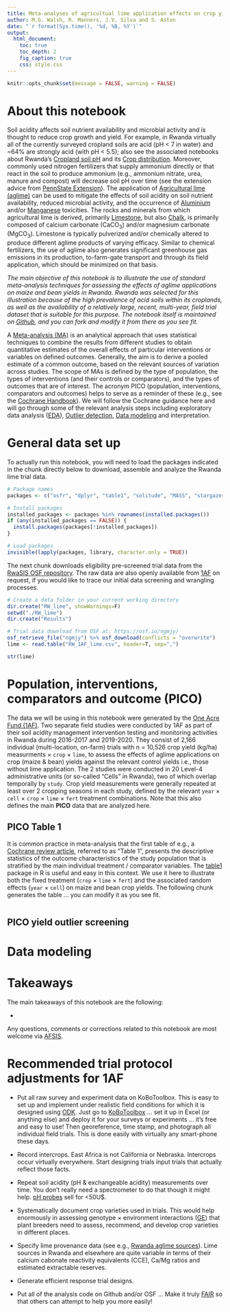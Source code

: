 ```yaml
---
title: Meta-analyses of agricultual lime application effects on crop yields with field trial data
author: M.G. Walsh, R. Manners, J.V. Silva and S. Aston
date: "`r format(Sys.time(), '%d, %B, %Y')`"
output:
  html_document:
    toc: true
    toc_depth: 2
    fig_caption: true
    css: style.css
---
```


```r
knitr::opts_chunk$set(message = FALSE, warning = FALSE)
```

# About this notebook

Soil acidity affects soil nutrient availability and microbial activity and is thought to reduce crop growth and yield. For example, in Rwanda virtually all of the currently surveyed cropland soils are acid (pH < 7 in water) and ~64% are strongly acid (with pH < 5.5); also see the associated notebooks about Rwanda's [Cropland soil pH](https://github.com/mgwalsh/Soils/blob/master/PSM_guide.Rmd) and its [Crop distribution](https://github.com/mgwalsh/RwaSIS/blob/master/RW_priority_crops.Rmd). Moreover, commonly used nitrogen fertilizers that supply ammonium directly or that react in the soil to produce ammonium (e.g., ammonium nitrate, urea, manure and compost) will decrease soil pH over time (see the extension advice from [PennState Extension](https://extension.psu.edu/soil-acidity-and-aglime)). The application of [Agricultural lime (aglime)](https://en.wikipedia.org/wiki/Agricultural_lime) can be used to mitigate the effects of soil acidity on soil nutrient availability, reduced microbial activity, and the occurrence of [Aluminium](https://www.sciencedirect.com/science/article/pii/B9780128031582000011) and/or [Manganese](https://www.tandfonline.com/doi/abs/10.1080/01904169809365409) toxicities. The rocks and minerals from which agricultural lime is derived, primarily [Limestone](https://en.wikipedia.org/wiki/Limestone), but also [Chalk](https://en.wikipedia.org/wiki/Chalk), is primarily composed of calcium carbonate (CaCO~3~) and/or magnesium carbonate (MgCO~3~). Limestone is typically pulverized and/or chemically altered to produce different aglime products of varying efficacy. Similar to chemical fertilizers, the use of aglime also generates significant greenhouse gas emissions in its production, to-farm-gate transport and through its field application, which should be minimized on that basis.

*The main objective of this notebook is to illustrate the use of standard meta-analysis techniques for assessing the effects of aglime applications on maize and bean yields in Rwanda. Rwanda was selected for this illustration because of the high prevalence of acid soils within its croplands, as well as the availability of a relatively large, recent, multi-year, field trial dataset that is suitable for this purpose. The notebook itself is maintained on [Github](https://github.com/mgwalsh/RwaSIS/blob/master/Meta_analysis_field_trials.Rmd), and you can fork and modify it from there as you see fit.*

A [Meta-analysis (MA)](https://en.wikipedia.org/wiki/Meta-analysis) is an analytical approach that uses statistical techniques to combine the results from different studies to obtain quantitative estimates of the overall effects of particular interventions or variables on defined outcomes. Generally, the aim is to derive a pooled estimate of a common outcome, based on the relevant sources of variation across studies. The scope of MAs is defined by the type of population, the types of interventions (and their controls or comparators), and the types of outcomes that are of interest. The acronym PICO (population, interventions, comparators and outcomes) helps to serve as a reminder of these (e.g., see the [Cochrane Handbook](https://training.cochrane.org/handbook)). We will follow the Cochrane guidance here and will go through some of the relevant analysis steps including exploratory data analysis ([EDA](https://en.wikipedia.org/wiki/Exploratory_data_analysis)), [Outlier detection](https://en.wikipedia.org/wiki/Anomaly_detection), [Data modeling](https://en.wikipedia.org/wiki/Data_modeling) and interpretation.

# General data set up

To actually run this notebook, you will need to load the packages indicated in the chunk directly below to download, assemble and analyze the Rwanda lime trial data.

```r
# Package names
packages <- c("osfr", "dplyr", "table1", "solitude", "MASS", "stargazer", "arm")

# Install packages
installed_packages <- packages %in% rownames(installed.packages())
if (any(installed_packages == FALSE)) {
  install.packages(packages[!installed_packages])
}

# Load packages
invisible(lapply(packages, library, character.only = TRUE))
```

The next chunk downloads eligibility pre-screened trial data from the [RwaSIS OSF repository](https://doi.org/10.17605/OSF.IO/Y9ZUT). The raw data are also openly available from [1AF](mailto:step.aston@oneacrefund.org ) on request, if you would like to trace our initial data screening and wrangling processes.

```r
# Create a data folder in your current working directory
dir.create("RW_lime", showWarnings=F)
setwd("./RW_lime")
dir.create("Results")

# Trial data download from OSF at: https://osf.io/ngmjy/
osf_retrieve_file("ngmjy") %>% osf_download(conflicts = "overwrite")
lime <- read.table("RW_1AF_lime.csv", header=T, sep=",")
```

```r
str(lime)
```

# Population, interventions, comparators and outcome (PICO)

The data we will be using in this notebook were generated by the [One Acre Fund (1AF)](https://oneacrefund.org/). Two separate field studies were conducted by 1AF as part of their soil acidity management intervention testing and monitoring activities in Rwanda during 2016-2017 and 2019-2020. They consist of 2,166 individual (multi-location, on-farm) trials with n = 10,526 crop yield (kg/ha) measurments × `crop` × `lime`, to assess the effects of aglime applications on crop (maize & bean) yields against the relevant control yields i.e., those without lime application. The 2 studies were conducted in 20 Level-4 administrative units (or so-called "Cells" in Rwanda), two of which overlap temporally by `study`. Crop yield measurements were generally repeated at least over 2 cropping seasons in each study, defined by the relevant `year` × `cell` × `crop` × `lime` × `fert` treatment combinations. Note that this also defines the main **PICO** data that are analyzed here.

## PICO Table 1

It is common practice in meta-analysis that the first table of e.g., a [Cochrane review article](https://www.cochranelibrary.com/), referred to as “Table 1”, presents the descriptive statistics of the outcome characteristics of the study population that is stratified by the main individual treatment / comparator variables. The [table1](https://cran.r-project.org/web/packages/table1/vignettes/table1-examples.html) package in R is useful and easy in this context. We use it here to illustrate both the fixed treatment (`crop` × `lime` × `fert`) and the associated random effects (`year` × `cell`) on maize and bean crop yields. The following chunk generates the table ... you can modify it as you see fit.

```r

```

## PICO yield outlier screening

# Data modeling

# Takeaways

The main takeaways of this notebook are the following:

* 

Any questions, comments or corrections related to this notebook are most welcome via [AFSIS](mailto:mgw.africasoils.info).

# Recommended trial protocol adjustments for 1AF

* Put all raw survey and experiment data on KoBoToolbox. This is easy to set up and implement under realistic field conditions for which it is designed using [ODK](https://opendatakit.org/). Just go to [KoBoToolbox](https://www.kobotoolbox.org/) ... set it up in Excel (or anything else) and deploy it for your surveys or experiments ... it's free and easy to use! Then georeference, time stamp, and photograph all individual field trials. This is done easily with virtually any smart-phone these days. 

* Record intercrops. East Africa is not California or Nebraska. Intercrops occur virtually everywhere. Start designing trials input trials that actually reflect those facts.

* Repeat soil acidity (pH & exchangeable acidity) measurements over time. You don't really need a spectrometer to do that though it might help. [pH probes](https://www.amazon.com/ph-probe/s?k=ph+probe) sell for <50U$.

* Systematically document crop varieties used in trials. This would help enormously in assessing genotype × environment interactions ([GE](https://en.wikipedia.org/wiki/Gene%E2%80%93environment_interaction)) that plant breeders need to assess, recommend, and develop crop varieties in different places. 

* Specify lime provenance data (see e.g., [Rwanda aglime sources]()). Lime sources in Rwanda and elsewhere are quite variable in terms of their calcium cabonate reactivity equivalents (CCE), Ca/Mg ratios and estimated extractable reserves.

* Generate efficient response trial designs. 

* Put all of the analysis code on Github and/or OSF ... Make it truly [FAIR]() so that others can attempt to help you more easily!
